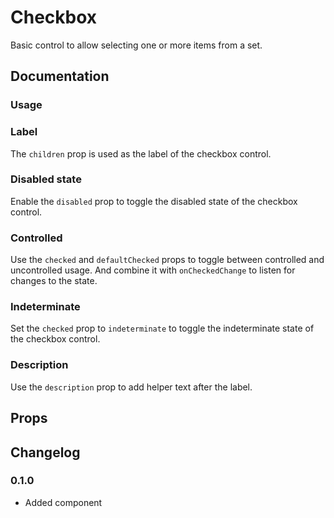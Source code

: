 # Checkbox

Basic control to allow selecting one or more items from a set.

## Documentation

### Usage

<ax-demo name="checkbox/usage" />

### Label

The `children` prop is used as the label of the checkbox control.

<ax-demo name="checkbox/label-usage" />

### Disabled state

Enable the `disabled` prop to toggle the disabled state of the checkbox control.

<ax-demo name="checkbox/disabled-usage" />

### Controlled

Use the `checked` and `defaultChecked` props to toggle between controlled and uncontrolled usage. And combine it with `onCheckedChange` to listen for changes to the state.

<ax-demo name="checkbox/controlled-usage" />

### Indeterminate

Set the `checked` prop to `indeterminate` to toggle the indeterminate state of the checkbox control.

<ax-demo name="checkbox/indeterminate-usage" />

### Description

Use the `description` prop to add helper text after the label.

<ax-demo name="checkbox/description-usage" />

## Props

<ax-props-table component="Checkbox" />

## Changelog

### 0.1.0

- Added component
